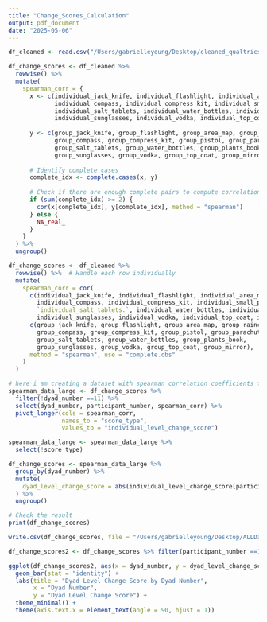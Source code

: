 ```yaml
---
title: "Change_Scores_Calculation"
output: pdf_document
date: "2025-05-06"
---
```


```r
df_cleaned <- read.csv("/Users/gabrielleyoung/Desktop/cleaned_qualtrics.csv")
```

```r
df_change_scores <- df_cleaned %>%
  rowwise() %>%
  mutate(
    spearman_corr = {
      x <- c(individual_jack_knife, individual_flashlight, individual_area_map, individual_plastic._raincoat, 
             individual_compass, individual_compress_kit, individual_small_pistol, individual_parachute, 
             individual_salt_tablets, individual_water_bottles, individual_plants_book, 
             individual_sunglasses, individual_vodka, individual_top_coat, individual_mirror)
      
      y <- c(group_jack_knife, group_flashlight, group_area_map, group_raincoat, 
             group_compass, group_compress_kit, group_pistol, group_parachute, 
             group_salt_tablets, group_water_bottles, group_plants_book, 
             group_sunglasses, group_vodka, group_top_coat, group_mirror)
      
      # Identify complete cases
      complete_idx <- complete.cases(x, y)
      
      # Check if there are enough complete pairs to compute correlation
      if (sum(complete_idx) >= 2) {
        cor(x[complete_idx], y[complete_idx], method = "spearman")
      } else {
        NA_real_
      }
    }
  ) %>%
  ungroup()

```

```r
df_change_scores <- df_cleaned %>%
  rowwise() %>%  # Handle each row individually
  mutate(
    spearman_corr = cor(
      c(individual_jack_knife, individual_flashlight, individual_area_map, `individual_plastic._raincoat`, 
        individual_compass, individual_compress_kit, individual_small_pistol, individual_parachute, 
        `individual_salt_tablets.`, individual_water_bottles, individual_plants_book, 
        individual_sunglasses, individual_vodka, individual_top_coat, individual_mirror),
      c(group_jack_knife, group_flashlight, group_area_map, group_raincoat, 
        group_compass, group_compress_kit, group_pistol, group_parachute, 
        group_salt_tablets, group_water_bottles, group_plants_book, 
        group_sunglasses, group_vodka, group_top_coat, group_mirror),
      method = "spearman", use = "complete.obs"
    )
  )
```

```r
# here i am creating a dataset with spearman correlation coefficients for all dyads
spearman_data_large <- df_change_scores %>%
  filter(!dyad_number ==11) %>%
  select(dyad_number, participant_number, spearman_corr) %>%
  pivot_longer(cols = spearman_corr, 
               names_to = "score_type", 
               values_to = "individual_level_change_score")

spearman_data_large <- spearman_data_large %>%
  select(!score_type)

df_change_scores <- spearman_data_large %>% 
  group_by(dyad_number) %>%
  mutate(
    dyad_level_change_score = abs(individual_level_change_score[participant_number == 1] - individual_level_change_score[participant_number == 2])
  ) %>%
  ungroup()
```

```r
# Check the result
print(df_change_scores)
```


```r
write.csv(df_change_scores, file = "/Users/gabrielleyoung/Desktop/ALLDataChangeScores.csv", row.names = FALSE)
```

```r
df_change_scores2 <- df_change_scores %>% filter(participant_number ==1)

ggplot(df_change_scores2, aes(x = dyad_number, y = dyad_level_change_score)) +
  geom_bar(stat = "identity") +
  labs(title = "Dyad Level Change Score by Dyad Number",
       x = "Dyad Number",
       y = "Dyad Level Change Score") +
  theme_minimal() +
  theme(axis.text.x = element_text(angle = 90, hjust = 1))
```